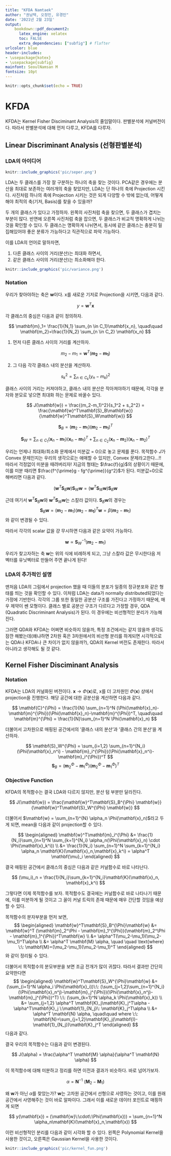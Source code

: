 ```yaml
---
title: "KFDA Namtaek"
author: "권남택, 오정민, 유경민"
date: '2021년 2월 23일'
output: 
    bookdown::pdf_document2:
      latex_engine: xelatex
      toc: FALSE
      extra_dependencies: ["subfig"] # flafter
urlcolor: blue
header-includes:
- \usepackage{kotex}
- \usepackage{subfig}
mainfont: SeoulNamsan M
fontsize: 10pt
---
```


```r
knitr::opts_chunk$set(echo = TRUE)
```

# KFDA

KFDA는 Kernel Fisher Disciminant Analysis의 줄임말이다. 판별분석에 커널버전이다. 따라서 판별분석에 대해 먼저 다루고, KFDA를 다루자.

## Linear Discriminant Analysis (선형판별분석)

### LDA의 아이디어

```r
knitr::include_graphics('pic/seper.png')
```

LDA는 두 클래스를 가장 잘 구분하는 하나의 축을 찾는 것이다. PCA같은 경우에는 분산을 최대로 보존하는 여러개의 축을 찾았지만, LDA는 단 하나의 축에 Projection 시킨다. 사진처럼 하나의 축에 Projection 시키는 것은 되게 다양할 수 밖에 없는데, 어떻게 해야 최적의 축(기저, Basis)를 찾을 수 있을까?

두 개의 클래스가 있다고 가정하자. 왼쪽의 사진처럼 축을 찾으면, 두 클래스가 겹치는 부분이 많다. 반면에 오른쪽 사진처럼 축을 잡으면, 두 클래스가 비교적 명확하게 나뉘는 것을 확인할 수 있다. 두 클래스는 명확하게 나뉘면서, 동시에 같은 클래스는 충분히 밀집해있어야 좋은 분류가 가능하다고 직관적으로 파악 가능하다.

이를 LDA의 언어로 말하자면, 

1) 다른 클래스 사이의 거리(분산)는 최대화 하면서,
1) 같은 클래스 사이의 거리(분산)는 최소화해야 한다.

```r
knitr::include_graphics('pic/variance.png')
```

### Notation

우리가 찾아야하는 축은 $\mathbf{w}$이다. x를 새로운 기저로 Projection을 시키면, 다음과 같다.

$$
y = \mathbf{w}^T\mathbf{x}
$$

각 클래스의 중심은 다음과 같이 정의하자.

$$
\mathbf{m}_1= \frac{1}{N_1} \sum_{n \in C_1}\mathbf{x_n}, \quad\quad \mathbf{m_2}=\frac{1}{N_2} \sum_{n \in C_2} \mathbf{x_n}
$$

1) 먼저 다른 클래스 사이의 거리를 계산하자.

$$
m_2 - m_1 = \mathbf{w}^T(\mathbf{m_2}-\mathbf{m_1})
$$

2) 그 다음 각각 클래스 내의 분산을 계산하자.

$$
s_k^2 = \sum_{n \in C_k} (y_n - m_k)^2
$$

클래스 사이의 거리는 커져야하고, 클래스 내의 분산은 작아져야하기 때문에, 각각을 분자와 분모로 넣으면 최대화 하는 문제로 바꿀수 있다.

$$
J(\mathbf{w}) = \frac{(m_2-m_1)^2}{s_1^2 + s_2^2} = \frac{\mathbf{w}^T\mathbf{S}_B\mathbf{w}}{\mathbf{w}^T\mathbf{S}_W\mathbf{w}} 
$$

$$
\mathbf{S}_B = (\mathbf{m}_2-\mathbf{m}_1)(\mathbf{m}_2-\mathbf{m_1})^T
$$

$$
\mathbf{S}_W = \sum_{n \in C_1}(\mathbf{x}_n-\mathbf{m}_1)(\mathbf{x}_n-\mathbf{m}_1)^T + \sum_{n \in C_2} (\mathbf{x}_n-\mathbf{m}_2)(\mathbf{x}_n-\mathbf{m}_2)^T
$$

우리는 언제나 최대화/최소화 문제에서 미분값 = 0으로 놓고 문제를 푼다. 목적함수 $J$가 Convex 문제인지는 우리의 생각으로는 애매할 수 있지만, Convex 문제라고한다...!! 따라서 걱정없이 미분을 때려버리자! 지금의 형태는 $\frac{f}{g}$의 상황이기 때문에, 이를 미분 때리면 $\frac{f^{\prime}g - fg^{\prime}}{g^2}$가 된다. 미분값=0으로 해버리면 다음과 같다.

$$
(\mathbf{w}^T \mathbf{S}_B\mathbf{w})\mathbf{S}_W \mathbf{w} = (\mathbf{w}^T\mathbf{S}_W\mathbf{w})\mathbf{S}_B\mathbf{w}
$$

근데 여기서 $\mathbf{w}^T \mathbf{S}_B\mathbf{w}$와 $\mathbf{w}^T\mathbf{S}_W\mathbf{w}$는 스칼라 값이다. $\mathbf{S}_B \mathbf{w}$의 경우는 
$$
\mathbf{S}_B \mathbf{w} = (\mathbf{m}_2-\mathbf{m}_1)(\mathbf{m}_2-\mathbf{m_1})^T\mathbf{w} = \beta (\mathbf{m}_2-\mathbf{m}_1)
$$
와 같이 변경될 수 있다.

따라서 각각의 scalar 값을 걍 무시하면 다음과 같은 요약이 가능하다.

$$
\mathbf{w} \propto \mathbf{S}^{-1}_W (\mathbf{m}_2-\mathbf{m}_1)
$$

우리가 찾고자하는 축 $\mathbf{w}$는 위의 식에 비례하게 되고, 그냥 스칼라 값은 무시한다음 저 벡터를 유닛벡터로 만들어 주면 끝나게 된다!

### LDA의 추가적인 설명

맨처음 LDA의 그림에서 projection 했을 때 이들의 분포가 일종의 정규분포와 같은 형태를 띄는 것을 확인할 수 있다. 이처럼 LDA는 data가 normally distributed되었다는 가정에 기반한다. 각각의 그룹 또한 동일한 공분산 구조를 가진다고 가정하기 때문에, 매우 제약이 쎈 모형이다. 클래스 별로 공분산 구조가 다르다고 가정할 경우, QDA (Quadratic Discriminant Analysis)가 된다. 이 경우에는 비선형적인 분리가 가능해진다.

그러면 QDA와 KFDA는 어쩌면 비슷하지 않을까, 특정 조건에서는 같지 않을까 생각도 잠깐 해봤는데(왜냐하면 2차원 혹은 3차원에서의 비선형 분리를 하게되면 시각적으로는 QDA나 KFDA나 큰 차이가 없지 않을까?), QDA의 Kernel 버전도 존재한다. 따라서 아니라고 생각해도 될 것 같다.

## Kernel Fisher Disciminant Analysis

### Notation

KFDA는 LDA의 커널화된 버전이다. $\mathbf{x} \rightarrow \Phi (\mathbf{x})$로, x를 더 고차원인 $\Phi(\mathbf{x})$ 상에서 projection을 진행한다. 해당 공간에 대한 공분산을 계산하면 다음과 같다.

$$
\mathbf{C}^{\Phi} = \frac{1}{N} \sum_{n=1}^N (\Phi(\mathbf{x}_n)-\mathbf{m}^{\Phi})(\Phi(\mathbf{x}_n)-\mathbf{m}^{\Phi})^T, \quad\quad
\mathbf{m}^{\Phi} = \frac{1}{N}\sum_{n=1}^N \Phi(\mathbf{x}_n)
$$

더불어서 고차원으로 매핑된 공간에서의 '클래스 내의 분산'과 '클래스 간의 분산'을 계산하자.

$$
\mathbf{S}_W^{\Phi} = \sum_{i=1,2} \sum_{n=1}^{N_i} (\Phi(\mathbf{x}_n^i) - \mathbf{m}_i^{\Phi})(\Phi(\mathbf{x}_n^i)-\mathbf{m}_i^{\Phi})^T
$$
$$
\mathbf{S}_B = (\mathbf{m}_2^{\Phi} - \mathbf{m}_1^{\Phi})(\mathbf{m}_2^{\Phi} - \mathbf{m}_1^{\Phi})^T
$$

### Objective Function

KFDA의 목적함수는 결국 LDA와 다르지 않지만, 분산 텀 부분만 달라진다.

$$
J(\mathbf{w}) = \frac{\mathbf{w}^T\mathbf{S}_B^{\Phi} \mathbf{w}}{\mathbf{w}^T\mathbf{S}_W^{\Phi} \mathbf{w}}
$$

더불어서 $\mathbf{w} = \sum_{n=1}^{N} \alpha_n \Phi(\mathbf{x}_n)$라고 두게 되면, mean을 다음과 같이 projection할 수 있다.

$$
\begin{aligned}
\mathbf{w}^T\mathbf{m}_i^{\Phi} &= \frac{1}{N_i}\sum_{n=1}^N \sum_{k=1}^{N_i} \alpha_n(\Phi(\mathbf{x}_n) \cdot \Phi(\mathbf{x}_k^i)) \\
&= \frac{1}{N_i} \sum_{n=1}^N \sum_{k=1}^{N_i} \alpha_n \mathbf{K}(\mathbf{x}_n,\mathbf{x}_k^i) = \alpha^T \mathbf{\mu}_i
\end{aligned}
$$

결국 매핑된 공간에서 클래스의 중심은 다음과 같은 커널함수로 바로 나타난다.

$$
(\mu_i)_n = \frac{1}{N_i}\sum_{k=1}^{N_i}\mathbf{K}(\mathbf{x}_n, \mathbf{x}_k^i)
$$

그렇다면 이제 목적함수를 보자. 목적함수도 결국에는 커널함수로 바로 나타나기 때문에, 이를 미분하게 될 것이고 그 꼴이 커널 트릭의 존재 때문에 매우 간단할 것임을 예상할 수 있다.

목적함수의 분자부분을 먼저 보면,
$$
\begin{aligned}
\mathbf{w}^T\mathbf{S}_B^{\Phi}\mathbf{w} &= \mathbf{w}^T (\mathbf{m}_2^\Phi - \mathbf{m}_1^{\Phi})(\mathbf{m}_2^\Phi - \mathbf{m}_1^{\Phi})^T\mathbf{w} \\
&= \alpha^T(\mu_2-\mu_1)(\mu_2-\mu_1)^T\alpha \\
&= \alpha^T \mathbf{M} \alpha, \quad \quad \text{where} \:\: \mathbf{M}=(\mu_2-\mu_1)(\mu_2-\mu_1)^T
\end{aligned}
$$
와 같이 정리될 수 있다.

더불어서 목적함수의 분모부분을 보면 조금 전개가 많이 귀찮다. 따라서 결과만 간단히 요약한다면
$$
\begin{aligned}
\mathbf{w}^T\mathbf{S}_W^{\Phi}\mathbf{w} &= (\sum_{i=1}^N \alpha_i \Phi(\mathbf{x}_i))\:\: (\sum_{j=1,2}\sum_{n=1}^{N_i} (\Phi(\mathbf{x}_n^j)-\mathbf{m}_j^{\Phi})(\Phi(\mathbf{x}_n^j)-\mathbf{m}_j^{\Phi})^T) \:\: (\sum_{k=1}^N \alpha_k \Phi(\mathbf{x}_k)) \\
&= \sum_{j=1,2} \alpha^T \mathbf{K}_j\mathbf{K}_j^T\alpha - \alpha^T\mathbf{K}_j \:\mathbf{1}_{N_j}\: \mathbf{K}_j^T\alpha \\
&= \alpha^T \mathbf{N} \alpha, \quad\quad where \:\: \mathbf{N}=\sum_{j=1,2}\mathbf{K}_j(\mathbf{I}-\mathbf{1}_{N_j})\mathbf{K}_j^T
\end{aligned}
$$
다음과 같다. 

결국 우리의 목적함수는 다음과 같이 변경된다.

$$
J(\alpha) = \frac{\alpha^T \mathbf{M} \alpha}{\alpha^T \mathbf{N} \alpha}
$$

이 목적함수에 대해 미분하고 정리를 하면 이전과 결과가 비슷하다. 바로 넘어가보자.

$$
\alpha = \mathbf{N}^{-1}\:(\mathbf{M}_2-\mathbf{M}_1)
$$

왜 $\mathbf{w}$가 아닌 $\alpha$를 찾았는가? $\mathbf{w}$는 고차원 공간에서 선형으로 사영하는 것이고, 이를 원래 공간에서 사영해주는 것이 바로 알파이다. 그래서 이를 새로운 데이터 포인트로 매핑하게 되면

$$
y(\mathbf{x}) = (\mathbf{w}\:\cdot\:\Phi(\mathbf{x})) = \sum_{n=1}^N \alpha_n\mathbf{K}(\mathbf{x}_n,\mathbf{x})
$$

이런 비선형적인 분리를 다음과 같이 시각화 할 수 있다. 왼쪽은 Polynomial Kernel을 사용한 것이고, 오른쪽은 Gaussian Kernel을 사용한 것이다.

```r
knitr::include_graphics('pic/kernel_fun.png')
```



